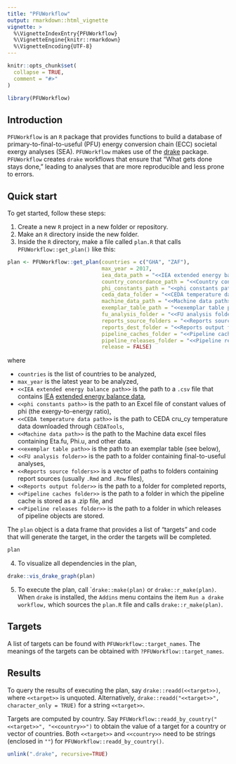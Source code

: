 ```yaml
---
title: "PFUWorkflow"
output: rmarkdown::html_vignette
vignette: >
  %\VignetteIndexEntry{PFUWorkflow}
  %\VignetteEngine{knitr::rmarkdown}
  %\VignetteEncoding{UTF-8}
---
```


```r
knitr::opts_chunk$set(
  collapse = TRUE,
  comment = "#>"
)
```

```r
library(PFUWorkflow)
```

## Introduction

`PFUWorkflow` is an `R` package that provides functions to build
a database of primary-to-final-to-useful (PFU) energy conversion chain (ECC)
societal exergy analyses (SEA).
`PFUWorkflow` makes use of the [drake](https://books.ropensci.org/drake/) package.
`PFUWorkflow` creates `drake` workflows that ensure that "What gets done stays done,"
leading to analyses that are more reproducible and less prone to errors.


## Quick start

To get started, follow these steps:

1. Create a new `R` project in a new folder or repository.
2. Make an `R` directory inside the new folder.
3. Inside the `R` directory, 
   make a file called `plan.R` that calls `PFUWorkflow::get_plan()` like this:

```r
plan <- PFUWorkflow::get_plan(countries = c("GHA", "ZAF"), 
                              max_year = 2017,
                              iea_data_path = "<<IEA extended energy balance path>>", 
                              country_concordance_path = "<<Country concordance path>>",
                              phi_constants_path = "<<phi constants path>>", 
                              ceda_data_folder = "<<CEDA temperature data path>>",
                              machine_data_path = "<<Machine data path>>",
                              exemplar_table_path = "<<exemplar table path>>",
                              fu_analysis_folder = "<<FU analysis folder>>", 
                              reports_source_folders = "<<Reports source folders>>",
                              reports_dest_folder = "<<Reports output folder>>",
                              pipeline_caches_folder = "<<Pipeline caches folder>>",
                              pipeline_releases_folder = "<<Pipeline releases folder>>",
                              release = FALSE)
```

where

* `countries` is the list of countries to be analyzed,
* `max_year` is the latest year to be analyzed,
* `<<IEA extended energy balance path>>` is the path to a `.csv` file that contains
[IEA](https://www.iea.org) [extended energy balance data](http://data.iea.org),
* `<<phi constants path>>` is the path to an Excel file of constant values of phi (the exergy-to-energy ratio),
* `<<CEDA temperature data path>>` is the path to CEDA cru_cy temperature data downloaded through `CEDATools`,
* `<<Machine data path>>` is the path to the Machine data excel files containing Eta.fu, Phi.u, and other data.
* `<<exemplar table path>>` is the path to an exemplar table (see below),
* `<<FU analysis folder>>` is the path to a folder containing final-to-useful analyses, 
* `<<Reports source folders>>` is a vector of paths to folders containing report sources (usually `.Rmd` and `.Rnw` files), 
* `<<Reports output folder>>` is the path to a folder for completed reports, 
* `<<Pipeline caches folder>>` is the path to a folder in which the pipeline cache is stored as a .zip file, and 
* `<<Pipeline releases folder>>` is the path to a folder in which releases of pipeline objects are stored.

The `plan` object is a data frame that provides a list of "targets" 
and code that will generate the target,
in the order the targets will be completed.

```r
plan
```

4. To visualize all dependencies in the plan,

```r
drake::vis_drake_graph(plan)
```

5. To execute the plan, call ``drake::make(plan)` or `drake::r_make(plan)`.
   When `drake ` is installed, the `Addins` menu contains the item `Run a drake workflow,`
   which sources the `plan.R` file and calls `drake::r_make(plan)`.


## Targets

A list of targets can be found with `PFUWorkflow::target_names`.
The meanings of the targets can be obtained with `?PFUWorkflow::target_names`.


## Results

To query the results of executing the plan, say `drake::readd(<<target>>)`,
where `<<target>>` is unquoted.
Alternatively, 
`drake::readd("<<target>>", character_only = TRUE)` for 
a string `<<target>>`.

Targets are computed by country. 
Say `PFUWorkflow::readd_by_country("<<target>>", "<<country>>")`
to obtain the value of a target for a country or vector of countries.
Both `<<target>>` and `<<country>>` need to be strings (enclosed in `""`)
for `PFUWorkflow::readd_by_country()`.



```r
unlink(".drake", recursive=TRUE)
```
